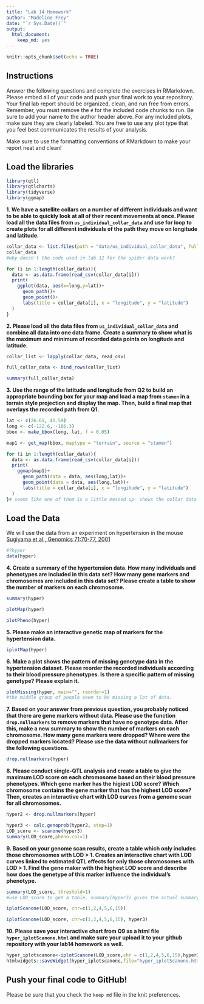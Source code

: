 ```yaml
---
title: "Lab 14 Homework"
author: "Madeline Frey"
date: "`r Sys.Date()`"
output: 
  html_document: 
    keep_md: yes
---
```


```r
knitr::opts_chunk$set(echo = TRUE)
```

## Instructions
Answer the following questions and complete the exercises in RMarkdown. Please embed all of your code and push your final work to your repository. Your final lab report should be organized, clean, and run free from errors. Remember, you must remove the `#` for the included code chunks to run. Be sure to add your name to the author header above. For any included plots, make sure they are clearly labeled. You are free to use any plot type that you feel best communicates the results of your analysis.  

Make sure to use the formatting conventions of RMarkdown to make your report neat and clean!  

## Load the libraries
```r
library(qtl)
library(qtlcharts)
library(tidyverse)
library(ggmap)
```

**1. We have a satellite collars on a number of different individuals and want to be able to quickly look at all of their recent movements at once. Please load all the data files from `us_individual_collar_data` and use for loop to create plots for all different individuals of the path they move on longitude and latitude.**
```r
collar_data <- list.files(path = "data/us_individual_collar_data", full.names = TRUE)
collar_data
#why doesn't the code used in lab 12 for the spider data work?
```
```r
for (i in 1:length(collar_data)){
  data <- as.data.frame(read_csv(collar_data[i]))
  print(
    ggplot(data, aes(x=long,y=lat))+
      geom_path()+
      geom_point()+
      labs(title = collar_data[i], x = "longitude", y = "latitude")
  )
}
```

**2. Please load all the data files from `us_individual_collar_data` and combine all data into one data frame. Create a summary to show what is the maximum and minimum of recorded data points on longitude and latitude.**
```r
collar_list <- lapply(collar_data, read_csv)
```
```r
full_collar_data <- bind_rows(collar_list)
```
```r
summary(full_collar_data)
```

**3. Use the range of the latitude and longitude from Q2 to build an appropriate bounding box for your map and load a map from `stamen` in a terrain style projection and display the map. Then, build a final map that overlays the recorded path from Q1.**
```r
lat <- c(26.61, 41.59)
long <- c(-122.6, -106.3)
bbox <- make_bbox(long, lat, f = 0.05) 
```
```r
map1 <- get_map(bbox, maptype = "terrain", source = "stamen")
```
```r
for (i in 1:length(collar_data)){
  data <- as.data.frame(read_csv(collar_data[i]))
  print(
    ggmap(map1)+
      geom_path(data = data, aes(long,lat))+
      geom_point(data = data, aes(long,lat))+
      labs(title = collar_data[i], x = "longitude", y = "latitude")
  )
}# seems like one of them is a little messed up- shows the collar data ranging into the ocean.
```

## Load the Data
We will use the data from an experiment on hypertension in the mouse [Sugiyama et al., Genomics 71:70-77, 2001](https://www.sciencedirect.com/science/article/pii/S0888754300964012?via%3Dihub)
```r
#?hyper
data(hyper)
```

**4. Create a summary of the hypertension data. How many individuals and phenotypes are included in this data set? How many gene markers and chromosomes are included in this data set? Please create a table to show the number of markers on each chromosome.**
```r
summary(hyper)
```
```r
plotMap(hyper)
```
```r
plotPheno(hyper)
```

**5. Please make an interactive genetic map of markers for the hypertension data.**
```r
iplotMap(hyper)
```

**6. Make a plot shows the pattern of missing genotype data in the hypertension dataset. Please reorder the recorded individuals according to their blood pressure phenotypes. Is there a specific pattern of missing genotype? Please explain it.**
```r
plotMissing(hyper, main="", reorder=1)
#the middle group of people seem to be missing a lot of data. 
```

**7. Based on your answer from previous question, you probably noticed that there are gene markers without data. Please use the function `drop.nullmarkers` to remove markers that have no genotype data. After this, make a new summary to show the number of markers on each chromosome. How many gene markers were dropped? Where were the dropped markers located? Please use the data without nullmarkers for the following questions.**
```r
drop.nullmarkers(hyper)
```

**8. Please conduct single-QTL analysis and create a table to give the maximum LOD score on each chromosome based on their blood pressure phenotypes. Which gene marker has the higiest LOD score? Which chromosome contains the gene marker that has the highest LOD score? Then, creates an interactive chart with LOD curves from a genome scan for all chromosomes.**
```r
hyper2 <- drop.nullmarkers(hyper)
```
```r
hyper3 <- calc.genoprob(hyper2, step=1)
LOD_score <- scanone(hyper3)
summary(LOD_score,pheno.col=1)
```

**9. Based on your genome scan results, create a table which only includes those chromosomes with LOD > 1. Creates an interactive chart with LOD curves linked to estimated QTL effects for only those chromosomes with LOD > 1. Find the gene maker with the highest LOD score and describe how does the genetype of this marker influence the individual's phenotype.**
```r
summary(LOD_score, threshold=1)
#use LOD_score to get a table, summary(hyper3) gives the actual summary
```
```r
iplotScanone(LOD_score, chr=c(1,2,4,5,6,15))
```
```r
iplotScanone(LOD_score, chr=c(1,2,4,5,6,15), hyper3)
```

**10. Please save your interactive chart from Q9 as a html file `hyper_iplotScanone.html` and make sure your upload it to your github repository with your lab14 homework as well.**
```r
hyper_iplotscanone<-iplotScanone(LOD_score,chr = c(1,2,4,5,6,15),hyper3)
htmlwidgets::saveWidget(hyper_iplotscanone,file="hyper_iplotScanone.html")
```

## Push your final code to GitHub!
Please be sure that you check the `keep md` file in the knit preferences. 